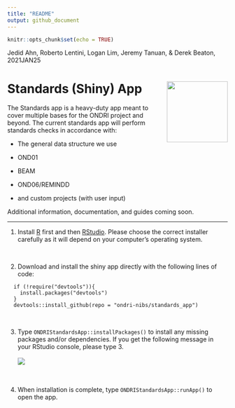 ```yaml
---
title: "README"
output: github_document
---
```


```r
knitr::opts_chunk$set(echo = TRUE)
```

Jedid Ahn, Roberto Lentini, Logan Lim, Jeremy Tanuan, & Derek Beaton, 2021JAN25

# Standards (Shiny) App <img src='etc/logo.png' align="right" height="139"/>

The Standards app is a heavy-duty app meant to cover multiple bases for the ONDRI project and beyond. 
The current standards app will perform standards checks in accordance with:

  - The general data structure we use

  - OND01

  - BEAM

  - OND06/REMINDD

  - and custom projects (with user input)

Additional information, documentation, and guides coming soon.

<hr>

1. Install [R](https://cran.r-project.org/) first and then [RStudio](https://rstudio.com/products/rstudio/download/). Please choose the correct installer carefully as it will depend on your computer's operating system.

<br>

2. Download and install the shiny app directly with the following lines of code:
```
  if (!require("devtools")){
    install.packages("devtools")
  }
  devtools::install_github(repo = "ondri-nibs/standards_app")
```

<br>

3. Type ```ONDRIStandardsApp::installPackages()``` to install any missing packages and/or dependencies.
If you get the following message in your RStudio console, please type 3.
<br><br>
<img src='etc/package-update.png'>

<br>

4. When installation is complete, type ```ONDRIStandardsApp::runApp()``` to open the app.
